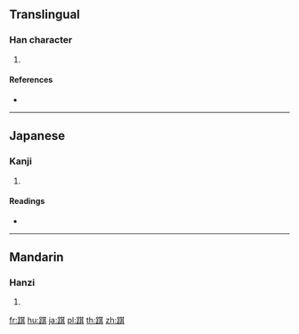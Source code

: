 {{character info/new}}
==Translingual==

===Han character===
{{Han char|rn=157|rad=足|as=08|sn=15|four=64181|canj=RMTMC}}

# {{defn|Han|sort=足08}}

====References====
* {{Han ref|kx=1227.180|dkj=37609|dj=1699.210|hdz=63712.060|uh=8E11|ud=36369|bh=E7FB|bd=59387}}

----

==Japanese==

===Kanji===
{{ja-kanji|grade=|rs=足08}}

# {{defn|lang=ja|sort=足08}}

====Readings====
* {{ja-readings|on=[[き]] (ki), [[ぎ]] (gi)|kun=[[あしあと]] (ashiato)|nanori=}}

----

==Mandarin==

===Hanzi===
{{cmn-hanzi|pin=[[qí]] ([[qi2]])|wg=ch'i<sup>2</sup>}}

# {{defn|lang=cmn|sort=足08}}

[[fr:踑]]
[[hu:踑]]
[[ja:踑]]
[[pl:踑]]
[[th:踑]]
[[zh:踑]]